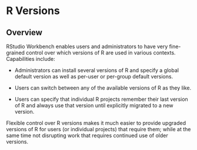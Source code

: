 # R Versions {.pro-header}

## Overview

RStudio Workbench enables users and administrators to have very fine-grained control over which versions of R are used in various contexts. Capabilities include:

-  Administrators can install several versions of R and specify a global default version as well as per-user or per-group default versions.

-  Users can switch between any of the available versions of R as they like.

- Users can specify that individual R projects remember their last version of R and always use that version until explicitly migrated to a new version.

Flexible control over R versions makes it much easier to provide upgraded versions of R for users (or individual projects) that require them; while at the same time not disrupting work that requires continued use of older versions.